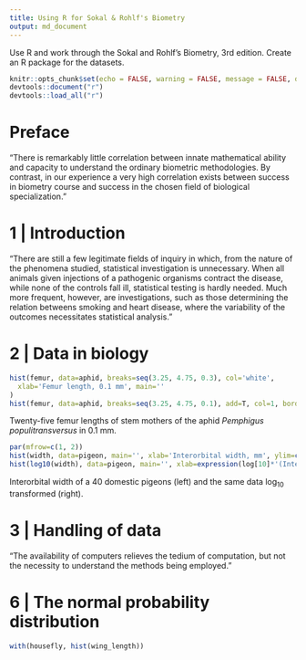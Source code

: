 ```yaml
---
title: Using R for Sokal & Rohlf's Biometry
output: md_document
---
```


Use R and work through the Sokal and Rohlf's Biometry, 3rd edition. Create an R package for the datasets.

```r
knitr::opts_chunk$set(echo = FALSE, warning = FALSE, message = FALSE, dpi = 300, fig.path='png/')
devtools::document("r")
devtools::load_all("r")
```


# Preface

"There is remarkably little correlation between innate mathematical ability and
capacity to understand the ordinary biometric methodologies. By contrast, in
our experience a very high correlation exists between success in biometry
course and success in the chosen field of biological specialization."

# 1 | Introduction

"There are still a few legitimate fields of inquiry in which, from the nature
of the phenomena studied, statistical investigation is unnecessary. When all
animals given injections of a pathogenic organisms contract the disease, while
none of the controls fall ill, statistical testing is hardly needed. Much more
frequent, however, are investigations, such as those determining the relation
betweens smoking and heart disease, where the variability of the outcomes
necessitates statistical analysis."

# 2 | Data in biology

```r
hist(femur, data=aphid, breaks=seq(3.25, 4.75, 0.3), col='white', 
  xlab='Femur length, 0.1 mm', main=''
)
hist(femur, data=aphid, breaks=seq(3.25, 4.75, 0.1), add=T, col=1, border='white')
```

Twenty-five femur lengths of stem mothers of the aphid _Pemphigus
populitransversus_ in 0.1 mm.


```r
par(mfrow=c(1, 2))
hist(width, data=pigeon, main='', xlab='Interorbital width, mm', ylim=c(0, 15))
hist(log10(width), data=pigeon, main='', xlab=expression(log[10]*'(Interorbital width)'), ylim=c(0, 15))
```

Interorbital width of a 40 domestic pigeons (left) and the same data log~10~ transformed (right).


# 3 | Handling of data

"The availability of computers relieves the tedium of computation, but not the
necessity to understand the methods being employed."

# 6 | The normal probability distribution

```r
with(housefly, hist(wing_length))
```


